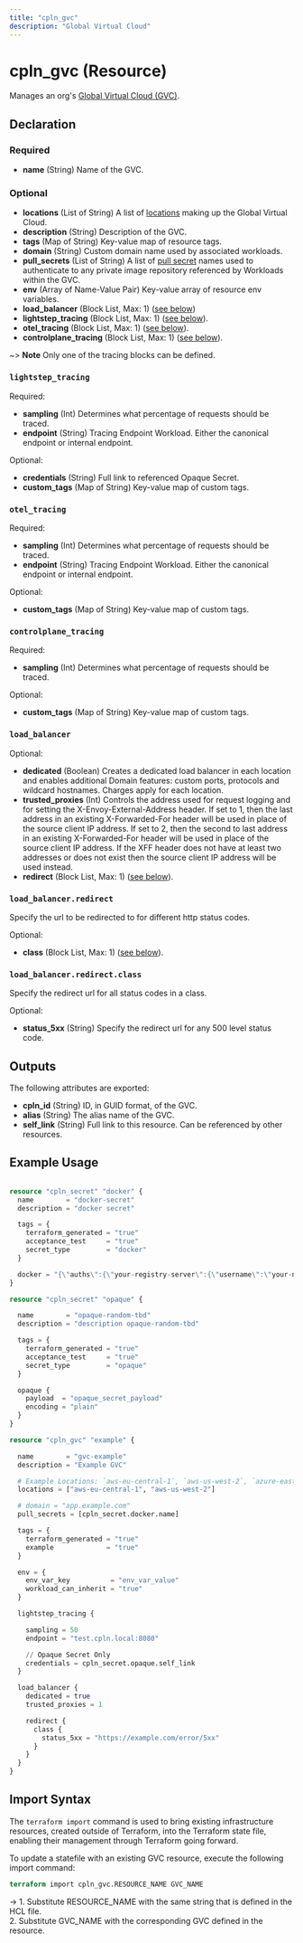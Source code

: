 ```yaml
---
title: "cpln_gvc"
description: "Global Virtual Cloud"
---
```


# cpln_gvc (Resource)

Manages an org's [Global Virtual Cloud (GVC)](https://docs.controlplane.com/reference/gvc).

## Declaration

### Required

- **name** (String) Name of the GVC.

### Optional

- **locations** (List of String) A list of [locations](https://docs.controlplane.com/reference/location#current) making up the Global Virtual Cloud.
- **description** (String) Description of the GVC.
- **tags** (Map of String) Key-value map of resource tags.
- **domain** (String) Custom domain name used by associated workloads.
- **pull_secrets** (List of String) A list of [pull secret](https://docs.controlplane.com/reference/gvc#pull-secrets) names used to authenticate to any private image repository referenced by Workloads within the GVC.
- **env** (Array of Name-Value Pair) Key-value array of resource env variables.
- **load_balancer** (Block List, Max: 1) ([see below](#nestedblock--load_balancer))
- **lightstep_tracing** (Block List, Max: 1) ([see below](#nestedblock--lightstep_tracing)).
- **otel_tracing** (Block List, Max: 1) ([see below](#nestedblock--otel_tracing)).
- **controlplane_tracing** (Block List, Max: 1) ([see below](#nestedblock--controlplane_tracing)).

~> **Note** Only one of the tracing blocks can be defined.

<a id="nestedblock--lightstep_tracing"></a>

### `lightstep_tracing`

Required:

- **sampling** (Int) Determines what percentage of requests should be traced.
- **endpoint** (String) Tracing Endpoint Workload. Either the canonical endpoint or internal endpoint.

Optional:

- **credentials** (String) Full link to referenced Opaque Secret.
- **custom_tags** (Map of String) Key-value map of custom tags.

<a id="nestedblock--otel_tracing"></a>

### `otel_tracing`

Required:

- **sampling** (Int) Determines what percentage of requests should be traced.
- **endpoint** (String) Tracing Endpoint Workload. Either the canonical endpoint or internal endpoint.

Optional:

- **custom_tags** (Map of String) Key-value map of custom tags.

<a id="nestedblock--controlplane_tracing"></a>

### `controlplane_tracing`

Required:

- **sampling** (Int) Determines what percentage of requests should be traced.

Optional:

- **custom_tags** (Map of String) Key-value map of custom tags.

<a id="nestedblock--load_balancer"></a>

### `load_balancer`

Optional:

- **dedicated** (Boolean) Creates a dedicated load balancer in each location and enables additional Domain features: custom ports, protocols and wildcard hostnames. Charges apply for each location.
- **trusted_proxies** (Int) Controls the address used for request logging and for setting the X-Envoy-External-Address header. If set to 1, then the last address in an existing X-Forwarded-For header will be used in place of the source client IP address. If set to 2, then the second to last address in an existing X-Forwarded-For header will be used in place of the source client IP address. If the XFF header does not have at least two addresses or does not exist then the source client IP address will be used instead.
- **redirect** (Block List, Max: 1) ([see below](#nestedblock--load_balancer--redirect)).

<a id="nestedblock--load_balancer--redirect"></a>

### `load_balancer.redirect`

Specify the url to be redirected to for different http status codes.

Optional:

- **class** (Block List, Max: 1) ([see below](#nestedblock--load_balancer--redirect--class)).

<a id="nestedblock--load_balancer--redirect--class"></a>

### `load_balancer.redirect.class`

Specify the redirect url for all status codes in a class.

Optional:

- **status_5xx** (String) Specify the redirect url for any 500 level status code.

## Outputs

The following attributes are exported:

- **cpln_id** (String) ID, in GUID format, of the GVC.
- **alias** (String) The alias name of the GVC.
- **self_link** (String) Full link to this resource. Can be referenced by other resources.

## Example Usage

```terraform

resource "cpln_secret" "docker" {
  name        = "docker-secret"
  description = "docker secret"

  tags = {
    terraform_generated = "true"
    acceptance_test     = "true"
    secret_type         = "docker"
  }

  docker = "{\"auths\":{\"your-registry-server\":{\"username\":\"your-name\",\"password\":\"your-pword\",\"email\":\"your-email\",\"auth\":\"<Secret>\"}}}"
}

resource "cpln_secret" "opaque" {

  name        = "opaque-random-tbd"
  description = "description opaque-random-tbd"

  tags = {
    terraform_generated = "true"
    acceptance_test     = "true"
    secret_type         = "opaque"
  }

  opaque {
    payload  = "opaque_secret_payload"
    encoding = "plain"
  }
}

resource "cpln_gvc" "example" {

  name        = "gvc-example"
  description = "Example GVC"

  # Example Locations: `aws-eu-central-1`, `aws-us-west-2`, `azure-east2`, `gcp-us-east1`
  locations = ["aws-eu-central-1", "aws-us-west-2"]

  # domain = "app.example.com"
  pull_secrets = [cpln_secret.docker.name]

  tags = {
    terraform_generated = "true"
    example             = "true"
  }

  env = {
    env_var_key          = "env_var_value"
    workload_can_inherit = "true"
  }

  lightstep_tracing {

    sampling = 50
    endpoint = "test.cpln.local:8080"

    // Opaque Secret Only
    credentials = cpln_secret.opaque.self_link
  }

  load_balancer {
    dedicated = true
    trusted_proxies = 1

    redirect {
      class {
        status_5xx = "https://example.com/error/5xx"
      }
    }
  }
}

```

## Import Syntax

The `terraform import` command is used to bring existing infrastructure resources, created outside of Terraform, into the Terraform state file, enabling their management through Terraform going forward.

To update a statefile with an existing GVC resource, execute the following import command:

```terraform
terraform import cpln_gvc.RESOURCE_NAME GVC_NAME
```

-> 1. Substitute RESOURCE_NAME with the same string that is defined in the HCL file.<br/>2. Substitute GVC_NAME with the corresponding GVC defined in the resource.